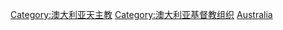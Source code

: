 [[Category:澳大利亚天主教|Category:澳大利亚天主教]]
[[Category:澳大利亚基督教组织|Category:澳大利亚基督教组织]]
[[Category:各国天主教组织|Australia]]